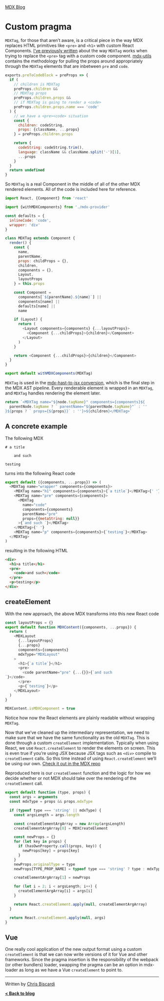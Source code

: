 [MDX Blog](/blog)

# Custom pragma

`MDXTag`, for those that aren’t aware, is a critical piece in the way
MDX replaces HTML primitives like `<pre>` and `<h1>` with custom React
Components. [I’ve previously
written](https://www.christopherbiscardi.com/post/codeblocks-mdx-and-mdx-utils)
about the way `MDXTag` works when trying to replace the `<pre>` tag
with a custom code component.
[mdx-utils](https://github.com/ChristopherBiscardi/gatsby-mdx/blob/00769a1b72455f40843cd2f09ee34fd63b009fb2/packages/mdx-utils/index.js)
contains the methodology for pulling the props around appropriately
through the `MDXTag` elements that are inbetween `pre` and `code`.

```js
exports.preToCodeBlock = preProps => {
  if (
    // children is MDXTag
    preProps.children &&
    // MDXTag props
    preProps.children.props &&
    // if MDXTag is going to render a <code>
    preProps.children.props.name === 'code'
  ) {
    // we have a <pre><code> situation
    const {
      children: codeString,
      props: {className, ...props}
    } = preProps.children.props

    return {
      codeString: codeString.trim(),
      language: className && className.split('-')[1],
      ...props
    }
  }
  return undefined
}
```

So `MDXTag` is a real Component in the middle of all of the other MDX
rendered elements. All of the code is included here for reference.

```js
import React, {Component} from 'react'

import {withMDXComponents} from './mdx-provider'

const defaults = {
  inlineCode: 'code',
  wrapper: 'div'
}

class MDXTag extends Component {
  render() {
    const {
      name,
      parentName,
      props: childProps = {},
      children,
      components = {},
      Layout,
      layoutProps
    } = this.props

    const Component =
      components[`${parentName}.${name}`] ||
      components[name] ||
      defaults[name] ||
      name

    if (Layout) {
      return (
        <Layout components={components} {...layoutProps}>
          <Component {...childProps}>{children}</Component>
        </Layout>
      )
    }

    return <Component {...childProps}>{children}</Component>
  }
}

export default withMDXComponents(MDXTag)
```

`MDXTag` is used in the [mdx-hast-to-jsx
conversion](https://github.com/mdx-js/mdx/blob/e1bcf1b1a352c9728424b01c1bb5d62e450eb48d/packages/mdx/mdx-hast-to-jsx.js#L163-L165),
which is the final step in the MDX AST pipeline. Every renderable
element is wrapped in an `MDXTag`, and `MDXTag` handles rendering the
element later.

```js
return `<MDXTag name="${node.tagName}" components={components}${
  parentNode.tagName ? ` parentName="${parentNode.tagName}"` : ''
}${props ? ` props={${props}}` : ''}>${children}</MDXTag>`
```

## A concrete example

The following MDX

```mdx
# a title

    and such

testing
```

turns into the following React code

```js
export default ({components, ...props}) => (
  <MDXTag name="wrapper" components={components}>
    <MDXTag name="h1" components={components}>{`a title`}</MDXTag>{' '}
    <MDXTag name="pre" components={components}>
      <MDXTag
        name="code"
        components={components}
        parentName="pre"
        props={{metaString: null}}
      >{`and such `}</MDXTag>
    </MDXTag>{' '}
    <MDXTag name="p" components={components}>{`testing`}</MDXTag>
  </MDXTag>
)
```

resulting in the following HTML

```html
<div>
  <h1>a title</h1>
  <pre>
    <code>and such</code>
  </pre>
  <p>testing</p>
</div>
```

## createElement

With the new approach, the above MDX transforms into this new React code

```js
const layoutProps = {}
export default function MDXContent({components, ...props}) {
  return (
    <MDXLayout
      {...layoutProps}
      {...props}
      components={components}
      mdxType="MDXLayout"
    >
      <h1>{`a title`}</h1>
      <pre>
        <code parentName="pre" {...{}}>{`and such
`}</code>
      </pre>
      <p>{`testing`}</p>
    </MDXLayout>
  )
}

MDXContent.isMDXComponent = true
```

Notice how now the React elements are plainly readable without
wrapping `MDXTag`.

Now that we’ve cleaned up the intermediary representation, we need to
make sure that we have the same functionality as the old
`MDXTag`. This is done through a custom `createElement`
implementation. Typically when using React, we use
`React.createElement` to render the elements on screen. This is even
true if you’re using JSX because JSX tags such as `<div>` compile to
`createElement` calls. So this time instead of using
`React.createElement` we’ll be using our own. [Check it out in the MDX
repo](https://github.com/mdx-js/mdx/blob/0506708bed0ac787f605b0a97ef77d1954fa1275/packages/react/src/create-element.js)

Reproduced here is our `createElement` function and the logic for how
we decide whether or not MDX should take over the rendering of the
`createElement` call.

```js
export default function (type, props) {
  const args = arguments
  const mdxType = props && props.mdxType

  if (typeof type === 'string' || mdxType) {
    const argsLength = args.length

    const createElementArgArray = new Array(argsLength)
    createElementArgArray[0] = MDXCreateElement

    const newProps = {}
    for (let key in props) {
      if (hasOwnProperty.call(props, key)) {
        newProps[key] = props[key]
      }
    }
    newProps.originalType = type
    newProps[TYPE_PROP_NAME] = typeof type === 'string' ? type : mdxType

    createElementArgArray[1] = newProps

    for (let i = 2; i < argsLength; i++) {
      createElementArgArray[i] = args[i]
    }

    return React.createElement.apply(null, createElementArgArray)
  }

  return React.createElement.apply(null, args)
}
```

## Vue

One really cool application of the new output format using a custom
`createElement` is that we can now write versions of it for Vue and
other frameworks. Since the pragma insertion is the responsibility of
the webpack (or other bundlers) loader, swapping the pragma can be an
option in mdx-loader as long as we have a Vue `createElement` to point
to.

---

Written by [Chris Biscardi](https://christopherbiscardi.com)

**[&lt; Back to blog](/blog)**
